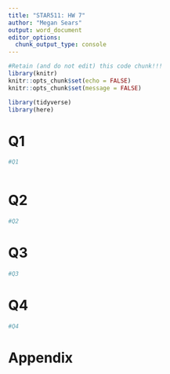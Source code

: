 ```yaml
---
title: "STAR511: HW 7"
author: "Megan Sears"
output: word_document
editor_options: 
  chunk_output_type: console
---
```


```r
#Retain (and do not edit) this code chunk!!!
library(knitr)
knitr::opts_chunk$set(echo = FALSE)
knitr::opts_chunk$set(message = FALSE)

library(tidyverse)
library(here)

```

# Q1 

```r
#Q1



```

# Q2

```r
#Q2

```

# Q3

```r
#Q3


```

# Q4

 
```r
#Q4

```



# Appendix
```r
```